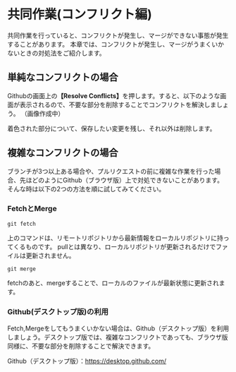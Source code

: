 #  共同作業(コンフリクト編)

共同作業を行っていると、コンフリクトが発生し、マージができない事態が発生することがあります。
本章では、コンフリクトが発生し、マージがうまくいかないときの対処法をご紹介します。

## 単純なコンフリクトの場合

Githubの画面上の<b>【Resolve Conflicts】</b>を押します。すると、以下のような画面が表示されるので、不要な部分を削除することでコンフリクトを解決しましょう。
（画像作成中）

着色された部分について、保存したい変更を残し、それ以外は削除します。


## 複雑なコンフリクトの場合

ブランチが3つ以上ある場合や、プルリクエストの前に複雑な作業を行った場合、先ほどのようにGithub（ブラウザ版）上で対処できないことがあります。
そんな時は以下の2つの方法を順に試してみてください。

### FetchとMerge

```
git fetch
```
上のコマンドは、リモートリポジトリから最新情報をローカルリポジトリに持ってくるものです。
pullとは異なり、ローカルリポジトリが更新されるだけでファイルは更新されません。

```
git merge
```
fetchのあと、mergeすることで、ローカルのファイルが最新状態に更新されます。

### Github(デスクトップ版)の利用

Fetch,Mergeをしてもうまくいかない場合は、Github（デスクトップ版）を利用しましょう。デスクトップ版では、複雑なコンフリクトであっても、ブラウザ版同様に、不要な部分を削除することで解決できます。  

Github（デスクトップ版）：<https://desktop.github.com/>
